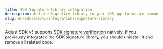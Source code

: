 ```yaml
---
title: SDK Signature library integration
description: Add the Signature library to your iOS app to secure communications between the Adjust SDK and Adjust's servers.
slug: en/sdk/ios/v5/integrations/signature-library
---
```


Adjust SDK v5 supports [SDK signature verification](https://help.adjust.com/en/article/sdk-signature) natively. If you previously integrated the SDK signature library, you should uninstall it and remove all related code.
